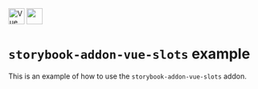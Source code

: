 
<Meta title="Introduction" />

<img src="https://api.iconify.design/logos/vue.svg" alt="Vue" height="32" />  
<img src="https://api.iconify.design/logos/storybook-icon.svg" height="32" />

# `storybook-addon-vue-slots` example

This is an example of how to use the `storybook-addon-vue-slots` addon.